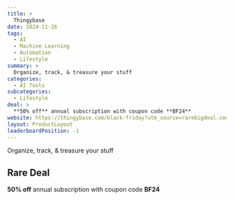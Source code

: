 ```yaml
---
title: >
  Thingybase
date: 2024-11-26
tags:
  - AI
  - Machine Learning
  - Automation
  - Lifestyle
summary: >
  Organize, track, & treasure your stuff
categories:
  - AI Tools
subcategories:
  - Lifestyle
deal: >
  **50% off** annual subscription with coupon code **BF24**
website: https://thingybase.com/black-friday?utm_source=rarebigdeal.com
layout: ProductLayout
leaderboardPosition: -1
---
```

Organize, track, & treasure your stuff

## Rare Deal

**50% off** annual subscription with coupon code **BF24**
